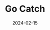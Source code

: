 ---
title: Go Catch
description: GOCATCH is a collection library created by me. Go based project designed to perform various migration operations and databases. This project uses various Go libraries, such as goose for managing migration databases, pgx as PostgreSQL driver and toolkit, as well as godotenv to load environment variables. The project structure is divided into several directories, each with its own function. For example, the gcommon directory contains common utility functions, gcrypto for cryptographic functions, gdb for database related functions, gdir for path and module handling, and genv for managing variables .env, glog for canonical logging paths, and others. GOCATCH is a comprehensive and powerful Go project designed to improve the efficiency and performance of your software development. But now I no longer maintain this library.
repository: SyaibanAhmadRamadhan/gocatch
tech: [Golang]
date: 2024-02-15
published: true

---